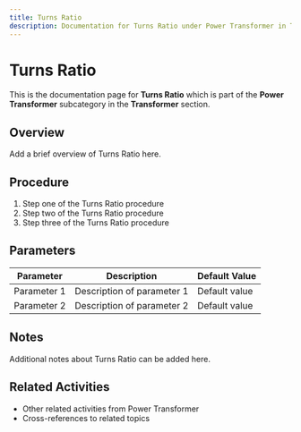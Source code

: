 ```yaml
---
title: Turns Ratio
description: Documentation for Turns Ratio under Power Transformer in Transformer category
---
```


# Turns Ratio

This is the documentation page for **Turns Ratio** which is part of the **Power Transformer** subcategory in the **Transformer** section.

## Overview

Add a brief overview of Turns Ratio here.

## Procedure

1. Step one of the Turns Ratio procedure
2. Step two of the Turns Ratio procedure
3. Step three of the Turns Ratio procedure

## Parameters

| Parameter | Description | Default Value |
|-----------|-------------|---------------|
| Parameter 1 | Description of parameter 1 | Default value |
| Parameter 2 | Description of parameter 2 | Default value |

## Notes

Additional notes about Turns Ratio can be added here.

## Related Activities

- Other related activities from Power Transformer
- Cross-references to related topics
